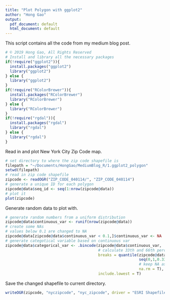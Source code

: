 ```yaml
---
title: "Plot Polygon with ggplot2"
author: "Hong Gao"
output:
  pdf_document: default
  html_document: default
---
```


This script contains all the code from my medium blog post. 

```r
# © 2019 Hong Gao, All Rights Reserved
# Install and library all the necessary packages
if(!require("ggplot2")){
  install.packages("ggplot2")
  library("ggplot2")
} else {
  library("ggplot2")
}
if(!require("RColorBrewer")){
  install.packages("RColorBrewer")
  library("RColorBrewer")
} else {
  library("RColorBrewer")
}
if(!require("rgdal")){
  install.packages("rgdal")
  library("rgdal")
} else {
  library("rgdal")
}
```

Read in and plot New York City Zip Code map. 

```r
# set directory to where the zip code shapefile is
filepath = "~/Documents/HongGao/MediumBlog_R/1.ggplot2_polygon"
setwd(filepath)
# read in zip code shapefile
zipcode <- readOGR("ZIP_CODE_040114/", "ZIP_CODE_040114")
# generate a unique ID for each polygon
zipcode@data$seq_id <- seq(1:nrow(zipcode@data))
# plot it
plot(zipcode)
```

Generate random data to plot with. 

```r
# generate random numbers from a uniform distribution
zipcode@data$continuous_var <- runif(nrow(zipcode@data))
# create some NAs
# values below 0.1 are changed to NA
zipcode@data[zipcode@data$continuous_var < 0.1,]$continuous_var <- NA
# generate categotical variable based on continuous var
zipcode@data$categorical_var <- .bincode(zipcode@data$continuous_var, 
                                         # calculate 33th and 66th percentile
                                         breaks = quantile(zipcode@data$continuous_var, 
                                                           seq(0,1,0.33), 
                                                           # keep NA as NA
                                                           na.rm = T), 
                                         include.lowest = T)
```

Save the changed shapefile to current directory.  

```r
writeOGR(zipcode, "nyczipcode", "nyc_zipcode", driver = "ESRI Shapefile")
```
